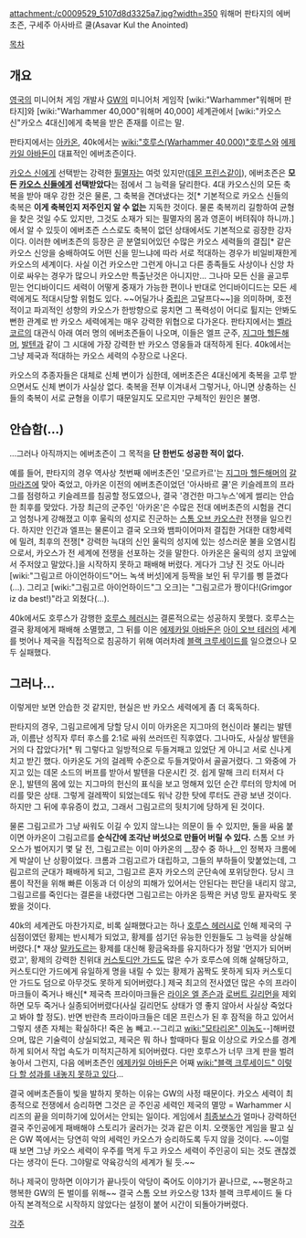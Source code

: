 {{{+1 '''Everchosen'''}}}
{{{+1 선택받은 자}}}

attachment:/c0009529_5107d8d3325a7.jpg?width=350
워해머 판타지의 에버초즌, 구세주 아사바르 쿨(Asavar Kul the Anointed) 

[[목차]]

== 개요 ==
[[영국]]의 미니어처 게임 개발사 [[GW]]의 미니어처 게임작 [wiki:"Warhammer"워해머 판타지]와 [wiki:"Warhammer 40,000"워해머 40,000] 세계관에서 [wiki:"카오스 신"카오스 4대신]에게 축복을 받은 존재를 이르는 말.

판타지에서는 [[아카온]], 40k에서는 [[wiki:"호루스(Warhammer 40,000)"호루스]]와 [[에제카일 아바돈]]이 대표적인 에버초즌이다.

[[카오스 신]]에게 선택받는 강력한 [[필멸자]]는 여럿 있지만([[데몬 프린스]]같이), 에버초즌은 '''모든 [[카오스 신]]들에게 선택받았다'''는 점에서 그 능력을 달리한다. 
4대 카오스신의 모든 축복을 받아 매우 강한 것은 물론, 그 축복을 견뎌냈다는 것[* 기본적으로 카오스 신들의 축복은 '''이게 축복인지 저주인지 알 수 없는''' 지독한 것이다. 물론 축복끼리 길항하여 균형을 찾은 것일 수도 있지만, 그것도 소재가 되는 필멸자의 몸과 영혼이 버텨줘야 하니까.]에서 알 수 있듯이 에버초즌 스스로도 축복이 없던 상태에서도 기본적으로 굉장한 강자이다. 
이러한 에버초즌의 등장은 곧 분열되어있던 수많은 카오스 세력들의 결집[* 같은 카오스 신앙을 숭배하여도 어떤 신을 믿느냐에 따라 서로 적대하는 경우가 비일비재한게 카오스의 세계이다. 사실 이건 카오스만 그런게 아니고 다른 종족들도 사상이나 신앙 차이로 싸우는 경우가 많으니 카오스만 특출난것은 아니지만... 그나마 모든 신을 골고루 믿는 언디바이디드 세력이 어떻게 중재가 가능한 편이나 반대로 언디바이디드는 모든 세력에게도 적대시당할 위험도 있다. ~~어딜가나 [[중립]]은 고달프다~~]을 의미하며, 호전적이고 파괴적인 성향의 카오스가 한방향으로 뭉치면 그 폭력성이 어디로 튈지는 안봐도 뻔한 관계로 반 카오스 세력에게는 매우 강력한 위협으로 다가온다. 판타지에서는 [[벨라코르]]의 대관식 아래 여러 명의 에버초즌들이 나오며, 이들은 엘프 군주, [[지그마 헬든해머]], [[발텐]]과 같이 그 시대에 가장 강력한 반 카오스 영웅들과 대적하게 된다. 40k에서는 그냥 제국과 적대하는 카오스 세력의 수장으로 나온다.

카오스의 추종자들은 대체로 신체 변이가 심한데, 에버초즌은 4대신에게 축복을 고루 받으면서도 신체 변이가 사실상 없다. 축복을 전부 이겨내서 그렇거나, 아니면 상충하는 신들의 축복이 서로 균형을 이루기 때문일지도 모르지만 구체적인 원인은 불명.

== 안습함(...) ==
...그러나 아직까지는 에버초즌이 그 목적을 '''단 한번도 성공한 적이 없다.''' 

예를 들어, 판타지의 경우 역사상 첫번째 에버초즌인 '모르카르'는 [[지그마 헬든해머]]의 [[갈 마라즈]]에 맞아 죽었고, 아카온 이전의 에버초즌이었던 '아사바르 쿨'은 키슬레프의 프라그를 점령하고 키슬레프를 침공할 정도였으나, 결국 '경건한 마그누스'에게 썰리는 안습한 최후를 맞았다. 가장 최근의 군주인 '아카온'은 수많은 전대 에버초즌의 시험을 견디고 엄청나게 강해졌고 이후 울릭의 성지로 진군하는 [[스톰 오브 카오스]]란 전쟁을 일으킨다. 하지만 인간과 엘프는 물론이고 결국 오크와 뱀파이어마저 결집한 거대한 대항세력에 밀려, 최후의 전쟁[* 강력한 늑대의 신인 울릭의 성지에 있는 성스러운 불을 오염시킴으로서, 카오스가 전 세계에 전쟁을 선포하는 것을 말한다. 아카온은 울릭의 성지 코앞에서 주저앉고 말았다.]을 시작하지 못하고 패배해 버렸다. 게다가 그냥 진 것도 아니라 [wiki:"그림고르 아이언하이드"어느 녹색 버섯]에게 등짝을 보인 뒤 무기를 삥 뜯겼다(...). 그리고 [wiki:"그림고르 아이언하이드"그 오크]는 "그림고르가 짱이다!(Grimgor iz da best!)"라고 외쳤다(...).

40k에서도 호루스가 감행한 [[호루스 헤러시]]는 결론적으로는 성공하지 못했다. 호루스는 결국 황제에게 패배해 소멸했고, 그 뒤를 이은 [[에제카일 아바돈]]은 [[아이 오브 테러]]의 세계를 벗어나 제국을 직접적으로 침공하기 위해 여러차례 [[블랙 크루세이드]]를 일으켰으나 모두 실패했다.

== 그러나... ==
이렇게만 보면 안습한 것 같지만, 현실은 반 카오스 세력에게 좀 더 혹독하다.

판타지의 경우, 그림고르에게 당할 당시 이미 아카온은 지그마의 현신이라 불리는 발텐과, 이름난 성직자 루터 후스를 2:1로 싸워 쓰러뜨린 직후였다. 그나마도, 사실상 발텐을 거의 다 잡았다가[* 뭐 그렇다고 일방적으로 두들겨패고 있었단 게 아니고 서로 신나게 치고 받긴 했다. 아카온도 거의 걸레짝 수준으로 두들겨맞아서 골골거렸다. 그 와중에 가지고 있는 데몬 소드의 버프를 받아서 발텐을 다운시킨 것. 쉽게 말해 크리 터져서 다운.], 발텐의 몸에 있는 지그마의 헌신의 표식을 보고 멍해져 있던 순간 루터의 망치에 머리를 맞은 상태. 그렇게 걸레짝이 되었는데도 워낙 강한 탓에 루터도 관광 보낸 것이다. 하지만 그 뒤에 후유증이 컸고, 그래서 그림고르의 뒷치기에 당하게 된 것이다.

물론 그림고르가 그냥 싸워도 이길 수 있지 않느냐는 의문이 들 수 있지만, 둘을 싸움 붙이면 아카온이 그림고르를 '''순식간에 조각난 버섯으로 만들어 버릴 수 있다.''' 스톰 오브 카오스가 벌어지기 몇 달 전, 그림고르는 이미 아카온의 __장수 중 하나__인 정복자 크롬에게 박살이 난 상황이었다. 크롬과 그림고르가 대립하고, 그들의 부하들이 맞붙었는데, 그림고르의 군대가 패배하게 되고, 그림고르 혼자 카오스의 군단속에 포위당한다. 당시 크롬이 작전을 위해 빠른 이동과 더 이상의 피해가 있어서는 안된다는 판단을 내리지 않고, 그림고르를 죽인다는 결론을 내렸다면 그림고르는 아카온 등짝은 커녕 망토 끝자락도 못봤을 것이다.
  
40k의 세계관도 마찬가지로, 비록 실패했다고는 하나 [[호루스 헤러시]]로 인해 제국의 구심점이였던 황제는 반시체가 되었고, 황제를 섬기던 유능한 인원들도 그 능력을 상실해버렸다.[* 재상 [[말카도르]]는 황제를 대신해 황금옥좌를 유지하다가 정말 '먼지가 되어버렸고', 황제의 강력한 친위대 [[커스토디안 가드]]도 많은 수가 호루스에 의해 살해당하고, 커스토디안 가드에게 유일하게 명을 내릴 수 있는 황제가 꼼짝도 못하게 되자 커스토디안 가드도 덤으로 아무것도 못하게 되어버렸다.] 제국 최고의 전사였던 많은 수의 프라이마크들이 죽거나 배신[* 제국측 프라이마크들은 [[라이온 엘 존슨]]과 [[로버트 길리먼]]을 제외하면 모두 죽거나 실종되어버렸다(사실 길리먼도 상태가 영 좋지 않아서 사실상 죽었다고 봐야 할 정도). 반면 반란측 프라이마크들은 데몬 프린스가 된 후 잠적을 하고 있어서 그렇지 생존 자체는 확실하다! 죽은 놈 빼고.--그리고 [[wiki:"모타리온" 이놈도]]--]해버렸으며, 많은 기술력이 상실되었고, 제국은 뭐 하나 할때마다 필요 이상으로 카오스를 경계하게 되어서 작업 속도가 미적지근하게 되어버렸다. 다만 호루스가 너무 크게 판을 벌려놓아서 그런지, 다음 에버초즌인 [[에제카일 아바돈]]은 어째 [[wiki:"블랙 크루세이드" 이렇다 할 성과를 내놓지 못하고 있다]]...

결국 에버초즌들이 빛을 발하지 못하는 이유는 GW의 사정 때문이다. 카오스 세력이 최종적으로 전쟁에서 승리하면 그것은 곧 주인공 세력인 제국의 멸망 = Warhammer 시리즈의 끝을 의미하기에 있어서는 안되는 일이다. 게임에서 [[최종보스]]가 얼마나 강력하던 결국 주인공에게 패배해야 스토리가 굴러가는 것과 같은 이치. 오랫동안 게임을 팔고 싶은 GW 쪽에서는 당연히 악의 세력인 카오스가 승리하도록 두지 않을 것이다. ~~이럴 때 보면 그냥 카오스 세력이 우주를 먹게 두고 카오스 세력이 주인공이 되는 것도 괜찮겠다는 생각이 든다. 그야말로 약육강식의 세계가 될 듯.~~

허나 제국이 망하면 이야기가 끝나듯이 악당이 죽어도 이야기가 끝나므로, ~~평온하고 행복한 GW의 돈 벌이를 위해~~ 결국 스톰 오브 카오스랑 13차 블랙 크루세이드 둘 다 아직 본격적으로 시작하지 않았다는 설정이 붙어 시간이 되돌아가버렸다.

[[각주]]
